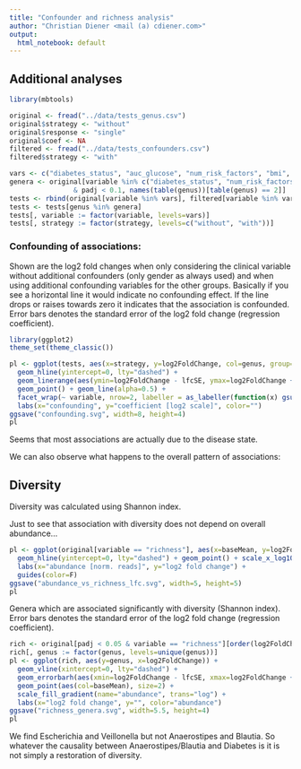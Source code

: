 ```yaml
---
title: "Confounder and richness analysis"
author: "Christian Diener <mail (a) cdiener.com>"
output: 
  html_notebook: default
---
```


## Additional analyses

```r
library(mbtools)

original <- fread("../data/tests_genus.csv")
original$strategy <- "without"
original$response <- "single"
original$coef <- NA
filtered <- fread("../data/tests_confounders.csv")
filtered$strategy <- "with"

vars <- c("diabetes_status", "auc_glucose", "num_risk_factors", "bmi", "percent_body_fat", "systolic_pressure", "diastolic_pressure")
genera <- original[variable %in% c("diabetes_status", "num_risk_factors") 
                & padj < 0.1, names(table(genus))[table(genus) == 2]]
tests <- rbind(original[variable %in% vars], filtered[variable %in% vars])
tests <- tests[genus %in% genera]
tests[, variable := factor(variable, levels=vars)]
tests[, strategy := factor(strategy, levels=c("without", "with"))]
```

### Confounding of associations:

Shown are the log2 fold changes when only considering the clinical variable without additional confounders (only gender as always used) and when using
additional confounding variables for the other groups. Basically if you see a horizontal line it would indicate no confounding effect. If the line drops or 
raises towards zero it indicates that the association is confounded. Error bars denotes the standard error of the log2 fold change (regression coefficient).

```r
library(ggplot2)
theme_set(theme_classic())

pl <- ggplot(tests, aes(x=strategy, y=log2FoldChange, col=genus, group=genus)) +
  geom_hline(yintercept=0, lty="dashed") +
  geom_linerange(aes(ymin=log2FoldChange - lfcSE, ymax=log2FoldChange + lfcSE)) +
  geom_point() + geom_line(alpha=0.5) + 
  facet_wrap(~ variable, nrow=2, labeller = as_labeller(function(x) gsub("_", " ", x))) + 
  labs(x="confounding", y="coefficient [log2 scale]", color="")
ggsave("confounding.svg", width=8, height=4)
pl
```

Seems that most associations are actually due to the disease state.

We can also observe what happens to the overall pattern of associations:

## Diversity

Diversity was calculated using Shannon index.

Just to see that association with diversity does not depend on overall abundance...

```r
pl <- ggplot(original[variable == "richness"], aes(x=baseMean, y=log2FoldChange, col=(padj > 0.05) | is.na(padj))) +
  geom_hline(yintercept=0, lty="dashed") + geom_point() + scale_x_log10(breaks=c(10, 100, 1000, 10000)) + 
  labs(x="abundance [norm. reads]", y="log2 fold change") +
  guides(color=F)
ggsave("abundance_vs_richness_lfc.svg", width=5, height=5)
pl
```

Genera which are associated significantly with diversity (Shannon index). Error bars denotes the standard error of the log2 fold change (regression coefficient).

```r
rich <- original[padj < 0.05 & variable == "richness"][order(log2FoldChange)]
rich[, genus := factor(genus, levels=unique(genus))]
pl <- ggplot(rich, aes(y=genus, x=log2FoldChange)) +
  geom_vline(xintercept=0, lty="dashed") +
  geom_errorbarh(aes(xmin=log2FoldChange - lfcSE, xmax=log2FoldChange + lfcSE), height=0.2) +
  geom_point(aes(col=baseMean), size=2) + 
  scale_fill_gradient(name="abundance", trans="log") + 
  labs(x="log2 fold change", y="", color="abundance")
ggsave("richness_genera.svg", width=5.5, height=4)
pl
```

We find Escherichia and Veillonella but not Anaerostipes and Blautia. So whatever the causality between Anaerostipes/Blautia and Diabetes is it is not simply a restoration of diversity.
